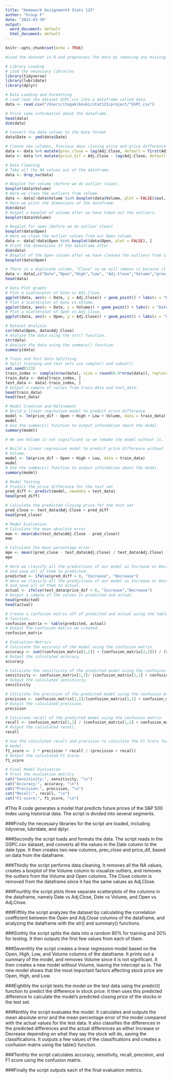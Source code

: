 ```yaml
---
title: "Homework Assignment4 Stats 123"
author: "Group F"
date: "2023-03-30"
output:
  word_document: default
  html_document: default
---
```


```r
knitr::opts_chunk$set(echo = TRUE)
```

```r
#Load the dataset in R and preprocess the data by removing any missing values and normalizing the data.Data Cleaning and Preprocessing: Load the dataset and remove any missing or irrelevant data. Preprocess the data by converting any non numeric values to numeric.

# Library Loading
# Load the necessary libraries
library(tidyverse)
library(lubridate)
library(dplyr)

# Data Loading and Formatting
# Load read the dataset GSPC.csv into a dataframe called data.
data <- read.csv("/Users/itagakikouki/stat123/project/^GSPC.csv")

# Print some information about the dataframe.
head(data)
dim(data)

# Convert the date column to the Date format
data$Date <- ymd(data$Date)

# Create new columns, Previous days closing price and price difference
data <- data %>% mutate(prev_close = lag(Adj.Close, default = first(Adj.Close)))
data <- data %>% mutate(price_dif = Adj.Close - lag(Adj.Close, default = first(Adj.Close)))

# Data Cleaning
# Take all the NA values out of the dataframe.
data <- drop_na(data)

# Boxplot for volume (before we do outlier clean).
boxplot(data$Volume)
# Here we clean the outliers from volume.
data <- data[!data$Volume %in% boxplot(data$Volume, plot = FALSE)$out, ]
# Here we print the dimensions of the dataframe.
dim(data)
# Output a boxplot of volume after we have taken out the outliers.
boxplot(data$Volume)

# Boxplot for open (before we do outlier clean)
boxplot(data$Open)
# Here we clean the outlier values from our Open column.
data <- data[!data$Open %in% boxplot(data$Open, plot = FALSE), ]
# Print the dimensions of the dataframe after.
dim(data)
# Boxplot of the Open column after we have cleaned the outliers from it.
boxplot(data$Open)

# There is a duplicate column, "Close" so we will remove it because it has the same values listed in Adj.Close
data <- data[,c("Date","Open","High","Low", "Adj.Close","Volume","prev_close","price_dif")]
head(data)

# Data Plot graphs
# Plot a scatterplot of Date vs Adj.Close.
ggplot(data, aes(x = Date, y = Adj.Close)) + geom_point() + labs(x = "Date", y = "Adj.Close", title = "Scatterplot of Data Date vs Adj.Close")
# Plot a scatterplot of Date vs Volume.
ggplot(data, aes(x = Date, y = Volume)) + geom_point() + labs(x = "Date", y = "Volume", title = "Scatterplot of Date vs Volume")
# Plot a scatterplot of Open vs Adj.Close.
ggplot(data, aes(x = Open, y = Adj.Close)) + geom_point() + labs(x = "Open", y = "Adj.Close", title = "Scatterplot of Open vs Adj.Close")

# Dataset Analysis
cor(data$Open, data$Adj.Close)
# Analyze the data using the str() function.
str(data)
# Analyze the data using the summary() function.
summary(data)

# Train and Test Data Splitting
# Split training and test sets use sample() and subset()
set.seed(123)
train_index <- sample(nrow(data), size = round(0.8*nrow(data)), replace = FALSE)
train_data <- data[train_index, ]
test_data <- data[-train_index, ]
# Output a sample of values from train_data and test_data.
head(train_data)
head(test_data)

# Model Creation and Refinement
# Build a linear regression model to predict price difference
model <- lm(price_dif ~ Open + High + Low + Volume, data = train_data)
model
# Use the summary() function to output information about the model.
summary(model)

# We see Volume is not significant so we remake the model without it.

# Build a linear regression model to predict price difference without
# Volume.
model <- lm(price_dif ~ Open + High + Low, data = train_data)
model
# Use the summary() function to output information about the model.
summary(model)

# Model Testing
# Predict the price difference for the test set
pred_diff <- predict(model, newdata = test_data)
head(pred_diff)

# Calculate the predicted closing price for the test set
pred_close <- test_data$Adj.Close + pred_diff
head(pred_close)

# Model Evaluation
# Calculate the mean absolute error
mae <- mean(abs(test_data$Adj.Close - pred_close))
mae

# Calculate the mean percentage error
mpe <- mean((pred_close - test_data$Adj.Close) / test_data$Adj.Close) * 100
mpe

# Here we classify all the predictions of our model as Increase or Decrease
# and save all of them to predicted.
predicted <- ifelse(pred_diff > 0, "Increase", "Decrease")
# Here we classify all the predictions of our model as Increase or Decrease
# and save all of them to actual.
actual <- ifelse(test_data$price_dif > 0, "Increase","Decrease")
# Output a sample of the values in predicted and actual.
head(predicted)
head(actual)

# Create a confusion matrix off of predicted and actual using the table
# function.
confusion_matrix <- table(predicted, actual)
# Output the confusion matrix we created.
confusion_matrix

# Evaluation Metrics
# Calculate the accuracy of the model using the confusion matrix.
accuracy <- sum((confusion_matrix[1,1]) + (confusion_matrix[2,2])) / (sum(confusion_matrix))
# Output the calculated accuracy.
accuracy

# Calculate the sensitivity of the predicted model using the confusion matrix.
sensitivity <- confusion_matrix[1,1]/ (confusion_matrix[1,1] + confusion_matrix[2,1])
# Output the calculated sensitivity.
sensitivity

# Calculate the precision of the predicted model using the confusion matrix.
precision <- confusion_matrix[1,1]/(confusion_matrix[1,1] + confusion_matrix[1,2])
# Output the calculated precision.
precision

# Calculate recall of the predicted model using the confusion matrix.
recall <- confusion_matrix[1,1] / (confusion_matrix[1,1] + confusion_matrix[2,1])
# Output the calculated recall.
recall

# Use the calculated recall and precision to calculate the F1 Score for our
# model.
f1_score <- 2 * precision * recall / (precision + recall)
# Output the calculated F1 Score.
f1_score

# Final Model Evaluation
# Print the evaluation metrics
cat("Sensitivity:", sensitivity, "\n")
cat("Accuracy:", accuracy, "\n")
cat("Precision:", precision, "\n")
cat("Recall:", recall, "\n")
cat("F1-score:", f1_score, "\n")
```

#This R code generates a model that predicts future prices of the S&P 500 Index using historical data. The script is divided into several segments.

###Firstly
the necessary libraries for the script are loaded, including tidyverse, lubridate, and dplyr.

###Secondly
the script loads and formats the data. The script reads in the GSPC.csv dataset, and converts all the values in the Date column to the date type. It then creates two new columns, prev_close and price_dif, based on data from the dataframe.

###Thirdly
the script performs data cleaning. It removes all the NA values, creates a boxplot of the Volume column to visualize outliers, and removes the outliers from the Volume and Open columns. The Close column is removed from the dataframe since it has the same values as Adj.Close.

###Fourthly
the script plots three separate scatterplots of the columns in the dataframe, namely Date vs Adj.Close, Date vs Volume, and Open vs Adj.Close.

###Fifthly
the script analyzes the dataset by calculating the correlation coefficient between the Open and Adj.Close columns of the dataframe, and analyzing the dataframe with the str() and summary() functions.

###Sixthly
the script splits the data into a random 80% for training and 20% for testing. It then outputs the first few values from each of them.

###Seventhly
the script creates a linear regression model based on the Open, High, Low, and Volume columns of the dataframe. It prints out a summary of the model, and removes Volume since it is not significant. It then creates a new model without Volume, leaving the intercept as is. The new model shows that the most important factors affecting stock price are Open, High, and Low.

###Eighthly
the script tests the model on the test data using the predict() function to predict the difference in stock price. It then uses this predicted difference to calculate the model's predicted closing price of the stocks in the test set.

###Ninthly
the script evaluates the model. It calculates and outputs the mean absolute error and the mean percentage error of the model compared with the actual values for the test data. It also classifies the differences in the predicted differences and the actual differences as either Increase or Decrease depending on what they say the stock will do, saving the classifications. It outputs a few values of the classifications and creates a confusion matrix using the table() function.

###Tenthly
the script calculates accuracy, sensitivity, recall, precision, and F1 score using the confusion matrix.

###Finally
the script outputs each of the final evaluation metrics.






